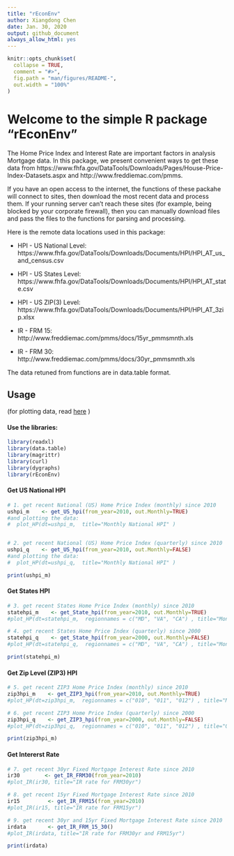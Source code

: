 ```yaml
---
title: "rEconEnv"
author: Xiangdong Chen
date: Jan. 30, 2020
output: github_document
always_allow_html: yes
---
```


<!-- README.md is generated from README.Rmd. Please edit that file -->

```r
knitr::opts_chunk$set(
  collapse = TRUE,
  comment = "#>",
  fig.path = "man/figures/README-",
  out.width = "100%"
)
```

<!-- badges: start -->
<!-- badges: end -->
# Welcome to the simple R package "rEconEnv"
The Home Price Index and Interest Rate are important factors in analysis Mortgage data. In this package, we present convenient ways to get these data from https://www.fhfa.gov/DataTools/Downloads/Pages/House-Price-Index-Datasets.aspx and http://www.freddiemac.com/pmms.

If you have an open access to the internet, the functions of these packahe will connect to sites, then download the most recent data and process them. If your running server can't reach these sites (for example, being blocked by your corporate firewall), then you can manually download files and pass the files to the functions for parsing and processing.

Here is the remote data locations used in this package:

 * HPI - US National Level: https://www.fhfa.gov/DataTools/Downloads/Documents/HPI/HPI_AT_us_and_census.csv
 * HPI - US States Level:   https://www.fhfa.gov/DataTools/Downloads/Documents/HPI/HPI_AT_state.csv
 * HPI - US ZIP(3) Level:   https://www.fhfa.gov/DataTools/Downloads/Documents/HPI/HPI_AT_3zip.xlsx         

 * IR  - FRM 15:            http://www.freddiemac.com/pmms/docs/15yr_pmmsmnth.xls
 * IR  - FRM 30:            http://www.freddiemac.com/pmms/docs/30yr_pmmsmnth.xls

The data retuned from functions are in data.table format.

## Usage    

(for plotting data, read [here](file:///C:/AWS/rEconEnv/Examples.html)  )

#### Use the libraries:
```r
library(readxl)
library(data.table)
library(magrittr)
library(curl)
library(dygraphs)
library(rEconEnv)
```

#### Get US National HPI
```r
# 1. get recent National (US) Home Price Index (monthly) since 2010
ushpi_m    <- get_US_hpi(from_year=2010, out.Monthly=TRUE)
#and plotting the data:
#  plot_HP(dt=ushpi_m,  title="Monthly National HPI" )


# 2. get recent National (US) Home Price Index (quarterly) since 2010
ushpi_q    <- get_US_hpi(from_year=2010, out.Monthly=FALSE)
#and plotting the data:
#  plot_HP(dt=ushpi_q,  title="Monthly National HPI" )

print(ushpi_m)
```


#### Get States HPI
```r
# 3. get recent States Home Price Index (monthly) since 2010
statehpi_m    <- get_State_hpi(from_year=2010, out.Monthly=TRUE)
#plot_HP(dt=statehpi_m,  regionnames = c("MD", "VA", "CA") , title="Monthly HPI for selected states")

# 4. get recent States Home Price Index (quarterly) since 2000
statehpi_q    <- get_State_hpi(from_year=2000, out.Monthly=FALSE)
#plot_HP(dt=statehpi_q,  regionnames = c("MD", "VA", "CA") , title="Monthly HPI for selected states")

print(statehpi_m)
```

#### Get Zip Level (ZIP3) HPI
```r
# 5. get recent ZIP3 Home Price Index (monthly) since 2010
zip3hpi_m    <- get_ZIP3_hpi(from_year=2010, out.Monthly=TRUE)
#plot_HP(dt=zip3hpi_m,  regionnames = c("010", "011", "012") , title="Monthly HPI for selected zips")

# 6. get recent ZIP3 Home Price Index (quarterly) since 2000
zip3hpi_q    <- get_ZIP3_hpi(from_year=2000, out.Monthly=FALSE)
#plot_HP(dt=zip3hpi_q,  regionnames = c("010", "011", "012") , title="Quarterly HPI for selected zips")

print(zip3hpi_m)
```

#### Get Intererst Rate
```r

# 7. get recent 30yr Fixed Mortgage Interest Rate since 2010
ir30        <- get_IR_FRM30(from_year=2010)
#plot_IR(ir30, title="IR rate for FRM30yr")

# 8. get recent 15yr Fixed Mortgage Interest Rate since 2010
ir15         <- get_IR_FRM15(from_year=2010)
#plot_IR(ir15, title="IR rate for FRM15yr")

# 9. get recent 30yr and 15yr Fixed Mortgage Interest Rate since 2010
irdata       <- get_IR_FRM_15_30()
#plot_IR(irdata, title="IR rate for FRM30yr and FRM15yr")

print(irdata)
```




